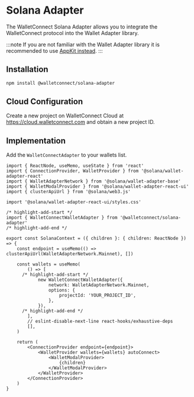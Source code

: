 
# Solana Adapter

The WalletConnect Solana Adapter allows you to integrate the WalletConnect protocol into the Wallet Adapter library.

:::note
If you are not familiar with the Wallet Adapter library it is recommended to use [AppKit instead](../../appkit//overview.mdx).
:::

## Installation

```bash npm2yarn
npm install @walletconnect/solana-adapter
```

## Cloud Configuration

Create a new project on WalletConnect Cloud at https://cloud.walletconnect.com and obtain a new project ID.

<CloudBanner />

## Implementation

Add the `WalletConnectAdapter` to your wallets list.

```tsx
import { ReactNode, useMemo, useState } from 'react'
import { ConnectionProvider, WalletProvider } from '@solana/wallet-adapter-react'
import { WalletAdapterNetwork } from '@solana/wallet-adapter-base'
import { WalletModalProvider } from '@solana/wallet-adapter-react-ui'
import { clusterApiUrl } from '@solana/web3.js'

import '@solana/wallet-adapter-react-ui/styles.css'

/* highlight-add-start */
import { WalletConnectWalletAdapter } from '@walletconnect/solana-adapter'
/* highlight-add-end */

export const SolanaContext = ({ children }: { children: ReactNode }) => {
	const endpoint = useMemo(() => clusterApiUrl(WalletAdapterNetwork.Mainnet), [])

	const wallets = useMemo(
		() => [
      /* highlight-add-start */
			new WalletConnectWalletAdapter({
				network: WalletAdapterNetwork.Mainnet,
				options: {
					projectId: 'YOUR_PROJECT_ID',
				},
			}),
      /* highlight-add-end */
		],
		// eslint-disable-next-line react-hooks/exhaustive-deps
		[],
	)

	return (
		<ConnectionProvider endpoint={endpoint}>
			<WalletProvider wallets={wallets} autoConnect>
				<WalletModalProvider>
					{children}
				</WalletModalProvider>
			</WalletProvider>
		</ConnectionProvider>
	)
}
```